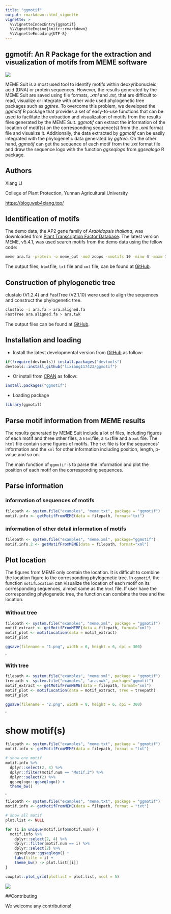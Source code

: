 ```yaml
---
title: "ggmotif"
output: rmarkdown::html_vignette
vignette: >
  %\VignetteIndexEntry{ggmotif}
  %\VignetteEngine{knitr::rmarkdown}
  %\VignetteEncoding{UTF-8}
---
```


## ggmotif: An R Package for the extraction and visualization of motifs from MEME software

[![](https://img.shields.io/badge/release version-0.1.5-green.svg)](https://cran.r-project.org/web/packages/ggmotif/index.html)

MEME Suit is a most used tool to identify motifs within deoxyribonucleic acid (DNA) or protein sequences. However, the results generated by the MEME Suit are saved using file formats, *.xml* and *.txt,* that are difficult to read, visualize or integrate with other wide used phylogenetic tree packages such as *ggtree*. To overcome this problem, we developed the *ggmotif* R package that provides a set of easy-to-use functions that can be used to facilitate the extraction and visualization of motifs from the results files generated by the MEME Suit. *ggmotif* can extract the information of the location of motif(s) on the corresponding sequence(s) from the *.xml* format file and visualize it. Additionally, the data extracted by *ggmotif* can be easily integrated with the phylogenetic data generated by *ggtree*. On the other hand, *ggmotif* can get the sequence of each motif from the *.txt* format file and draw the sequence logo with the function *ggseqlogo* from *ggseqlogo* R package. 

## Authors

Xiang LI

College of Plant Protection, Yunnan Agricultural University

<a href="https://blog.web4xiang.top/" class="uri">https://blog.web4xiang.top/</a>

## Identification of motifs

The demo data, the AP2 gene family of *Arabidopsis thaliana*, was downloaded from [Plant Transcription Factor Database](http://planttfdb.gao-lab.org/family.php?sp=Ath&fam=AP2). The latest version MEME, v5.4.1, was used search motifs from the demo data using the fellow code:

```bash
meme ara.fa -protein -o meme_out -mod zoops -nmotifs 10 -minw 4 -maxw 7 -objfun classic -markov_order 0
```

The output files, `html`file, `txt` file and `xml` file, can be found at [GitHub](https://github.com/lixiang117423/ggmotif/tree/main/inst/demo_data).

## Construction of phylogenetic tree

clustalo (V1.2.4) and FastTree (V2.1.10) were used  to align the sequences and construct the phylogenetic tree.

```bash
clustalo -i ara.fa > ara.aligned.fa
FastTree ara.aligned.fa > ara.twk
```

The output files can be found at [GitHub](https://github.com/lixiang117423/ggmotif/tree/main/inst/demo_data).

## Installation and loading

- Install the latest developmental version from [GitHub](https://github.com/lixiang117423/ggmotif) as follow:

```r
if(!require(devtools)) install.packages("devtools")
devtools::install_github("lixiang117423/ggmotif")
```

- Or install from [CRAN](https://cran.r-project.org/web/packages/ggmotif/index.html) as follow:

```r
install.packages("ggmotif")
```

- Loading package

```r
library(ggmotif)
```

## Parse motif information from MEME results

The results generated by MEME Suit include a lot of files, including figures of each motif and three other files, a `html`file, a `txt`file and a `xml` file. The `html` file contain some figures of motifs. The `txt` file is for the sequences' information and the `xml` for  other information including position, length, p-value and so on.

The main function of `ggmotif` is to parse the information and plot the position of each motif on the corresponding sequences.

## Parse information

### information of sequences of motifs

```r
filepath <- system.file("examples", "meme.txt", package = "ggmotif")
motif.info <- getMotifFromMEME(data = filepath, format="txt")
```

### information of other detail information of motifs

```r
filepath <- system.file("examples", "meme.xml", package="ggmotif")
motif.info.2 <- getMotifFromMEME(data = filepath, format="xml")
```

## Plot location

The figures from MEME only contain the location. It is difficult to combine the location figure to the corresponding phylogenetic tree. In `ggmotif`, the function `motifLocation`  can visualize the location of each motif on its corresponding sequences, almost same as the `html` file. If user have the corresponding phylogenetic tree,  the function can combine the tree and the location.

### Without tree

```r
filepath <- system.file("examples", "meme.xml", package = "ggmotif")
motif_extract <- getMotifFromMEME(data = filepath, format="xml")
motif_plot <- motifLocation(data = motif_extract)
motif_plot

ggsave(filename = "1.png", width = 6, height = 6, dpi = 300)
```

<img src="https://github.com/lixiang117423/ggmotif/blob/main/inst/image/1.png" style="zoom:25%;" />

### With tree

```r
filepath <- system.file("examples", "meme.xml", package = "ggmotif")
treepath <- system.file("examples", "ara.nwk", package="ggmotif")
motif_extract <- getMotifFromMEME(data = filepath, format="xml")
motif_plot <- motifLocation(data = motif_extract, tree = treepath)
motif_plot

ggsave(filename = "2.png", width = 8, height = 6, dpi = 300)
```

<img src="https://github.com/lixiang117423/ggmotif/blob/main/inst/image/2.png" style="zoom: 25%;" />

# show motif(s)

```r
filepath <- system.file("examples", "meme.txt", package = "ggmotif")
motif.info <- getMotifFromMEME(data = filepath, format = "txt")

# show one motif
motif.info %>%
  dplyr::select(2, 4) %>%
  dplyr::filter(motif.num == "Motif.2") %>%
  dplyr::select(2) %>%
  ggseqlogo::ggseqlogo() +
  theme_bw()
```

<img src="https://github.com/lixiang117423/ggmotif/blob/main/inst/image/3.png" style="zoom:25%;" />

```r
filepath <- system.file("examples", "meme.txt", package = "ggmotif")
motif.info <- getMotifFromMEME(data = filepath, format = "txt")

# show all motif
plot.list <- NULL

for (i in unique(motif.info$motif.num)) {
  motif.info %>%
    dplyr::select(2, 4) %>%
    dplyr::filter(motif.num == i) %>%
    dplyr::select(2) %>%
    ggseqlogo::ggseqlogo() +
    labs(title = i) +
    theme_bw() -> plot.list[[i]]
}

cowplot::plot_grid(plotlist = plot.list, ncol = 5)
```

![](https://github.com/lixiang117423/ggmotif/blob/main/inst/image/4.png)

##Contributing

We welcome any contributions! 
